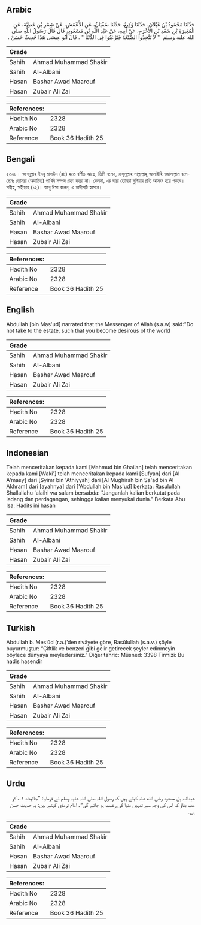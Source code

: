 ## Arabic


<div dir="rtl" lang="ar" style={{fontSize:'larger',backgroundColor:'#f8f9fa',padding:20}}>
حَدَّثَنَا مَحْمُودُ بْنُ غَيْلاَنَ، حَدَّثَنَا وَكِيعٌ، حَدَّثَنَا سُفْيَانُ، عَنِ الأَعْمَشِ، عَنْ شِمْرِ بْنِ عَطِيَّةَ، عَنِ الْمُغِيرَةِ بْنِ سَعْدِ بْنِ الأَخْرَمِ، عَنْ أَبِيهِ، عَنْ عَبْدِ اللَّهِ بْنِ مَسْعُودٍ، قَالَ قَالَ رَسُولُ اللَّهِ صلى الله عليه وسلم ‏ "‏ لاَ تَتَّخِذُوا الضَّيْعَةَ فَتَرْغَبُوا فِي الدُّنْيَا ‏"‏ ‏.‏ قَالَ أَبُو عِيسَى هَذَا حَدِيثٌ حَسَنٌ ‏.‏
</div>
<div style={{backgroundColor:'#f8f9fa',padding:20, marginBottom: 10}}><table> <thead> <tr> <th>Grade</th> <th></th> </tr> </thead> <tbody> <tr><td>Sahih</td><td>Ahmad Muhammad Shakir</td></tr><tr><td>Sahih</td><td>Al-Albani</td></tr><tr><td>Hasan</td><td>Bashar Awad Maarouf</td></tr><tr><td>Hasan</td><td>Zubair Ali Zai</td></tr></tbody></table><table> <thead> <tr> <th>References:</th> <th></th> </tr> </thead> <tbody><tr><td>Hadith No</td><td>2328</td></tr><tr><td>Arabic No</td><td>2328</td></tr><tr><td>Reference</td><td>Book 36 Hadith 25</td></tr></tbody></table></div>

## Bengali


<div dir="ltr" lang="bn" style={{fontSize:'larger',backgroundColor:'#f8f9fa',padding:20}}>
২৩২৮। আবদুল্লাহ ইবনু মাসউদ (রাঃ) হতে বর্ণিত আছে, তিনি বলেন, রাসূলুল্লাহ সাল্লাল্লাহু আলাইহি ওয়াসাল্লাম বলেছেনঃ তোমরা (অযাচিত) পার্থিব সম্পদ গ্রহণ করো না। কেননা, এর দ্বারা তোমরা দুনিয়ার প্রতি আসক্ত হয়ে পড়বে। সহীহ, সহীহাহ (১২)। আবূ ঈসা বলেন, এ হাদীসটি হাসান।
</div>
<div style={{backgroundColor:'#f8f9fa',padding:20, marginBottom: 10}}><table> <thead> <tr> <th>Grade</th> <th></th> </tr> </thead> <tbody> <tr><td>Sahih</td><td>Ahmad Muhammad Shakir</td></tr><tr><td>Sahih</td><td>Al-Albani</td></tr><tr><td>Hasan</td><td>Bashar Awad Maarouf</td></tr><tr><td>Hasan</td><td>Zubair Ali Zai</td></tr></tbody></table><table> <thead> <tr> <th>References:</th> <th></th> </tr> </thead> <tbody><tr><td>Hadith No</td><td>2328</td></tr><tr><td>Arabic No</td><td>2328</td></tr><tr><td>Reference</td><td>Book 36 Hadith 25</td></tr></tbody></table></div>

## English


<div dir="ltr" lang="en" style={{fontSize:'larger',backgroundColor:'#f8f9fa',padding:20}}>
Abdullah [bin Mas'ud] narrated that the Messenger of Allah (s.a.w) said:"Do not take to the estate, such that you become desirous of the world
</div>
<div style={{backgroundColor:'#f8f9fa',padding:20, marginBottom: 10}}><table> <thead> <tr> <th>Grade</th> <th></th> </tr> </thead> <tbody> <tr><td>Sahih</td><td>Ahmad Muhammad Shakir</td></tr><tr><td>Sahih</td><td>Al-Albani</td></tr><tr><td>Hasan</td><td>Bashar Awad Maarouf</td></tr><tr><td>Hasan</td><td>Zubair Ali Zai</td></tr></tbody></table><table> <thead> <tr> <th>References:</th> <th></th> </tr> </thead> <tbody><tr><td>Hadith No</td><td>2328</td></tr><tr><td>Arabic No</td><td>2328</td></tr><tr><td>Reference</td><td>Book 36 Hadith 25</td></tr></tbody></table></div>

## Indonesian


<div dir="ltr" lang="id" style={{fontSize:'larger',backgroundColor:'#f8f9fa',padding:20}}>
Telah menceritakan kepada kami [Mahmud bin Ghailan] telah menceritakan kepada kami [Waki'] telah menceritakan kepada kami [Sufyan] dari [Al A'masy] dari [Syimr bin 'Athiyyah] dari [Al Mughirah bin Sa'ad bin Al Akhram] dari [ayahnya] dari ['Abdullah bin Mas'ud] berkata: Rasulullah Shallallahu 'alaihi wa salam bersabda: "Janganlah kalian berkutat pada ladang dan perdagangan, sehingga kalian menyukai dunia." Berkata Abu Isa: Hadits ini hasan
</div>
<div style={{backgroundColor:'#f8f9fa',padding:20, marginBottom: 10}}><table> <thead> <tr> <th>Grade</th> <th></th> </tr> </thead> <tbody> <tr><td>Sahih</td><td>Ahmad Muhammad Shakir</td></tr><tr><td>Sahih</td><td>Al-Albani</td></tr><tr><td>Hasan</td><td>Bashar Awad Maarouf</td></tr><tr><td>Hasan</td><td>Zubair Ali Zai</td></tr></tbody></table><table> <thead> <tr> <th>References:</th> <th></th> </tr> </thead> <tbody><tr><td>Hadith No</td><td>2328</td></tr><tr><td>Arabic No</td><td>2328</td></tr><tr><td>Reference</td><td>Book 36 Hadith 25</td></tr></tbody></table></div>

## Turkish


<div dir="ltr" lang="tr" style={{fontSize:'larger',backgroundColor:'#f8f9fa',padding:20}}>
Abdullah b. Mes’ûd (r.a.)’den rivâyete göre, Rasûlullah (s.a.v.) şöyle buyurmuştur: “Çiftlik ve benzeri gibi gelir getirecek şeyler edinmeyin böylece dünyaya meyledersiniz.” Diğer tahric: Müsned: 3398 Tirmizî: Bu hadis hasendir
</div>
<div style={{backgroundColor:'#f8f9fa',padding:20, marginBottom: 10}}><table> <thead> <tr> <th>Grade</th> <th></th> </tr> </thead> <tbody> <tr><td>Sahih</td><td>Ahmad Muhammad Shakir</td></tr><tr><td>Sahih</td><td>Al-Albani</td></tr><tr><td>Hasan</td><td>Bashar Awad Maarouf</td></tr><tr><td>Hasan</td><td>Zubair Ali Zai</td></tr></tbody></table><table> <thead> <tr> <th>References:</th> <th></th> </tr> </thead> <tbody><tr><td>Hadith No</td><td>2328</td></tr><tr><td>Arabic No</td><td>2328</td></tr><tr><td>Reference</td><td>Book 36 Hadith 25</td></tr></tbody></table></div>

## Urdu


<div dir="rtl" lang="ur" style={{fontSize:'larger',backgroundColor:'#f8f9fa',padding:20}}>
عبداللہ بن مسعود رضی الله عنہ کہتے ہیں کہ رسول اللہ صلی اللہ علیہ وسلم نے فرمایا: ”جائیداد ۱؎ کو مت بناؤ کہ اس کی وجہ سے تمہیں دنیا کی رغبت ہو جائے گی“۔ امام ترمذی کہتے ہیں: یہ حدیث حسن ہے۔
</div>
<div style={{backgroundColor:'#f8f9fa',padding:20, marginBottom: 10}}><table> <thead> <tr> <th>Grade</th> <th></th> </tr> </thead> <tbody> <tr><td>Sahih</td><td>Ahmad Muhammad Shakir</td></tr><tr><td>Sahih</td><td>Al-Albani</td></tr><tr><td>Hasan</td><td>Bashar Awad Maarouf</td></tr><tr><td>Hasan</td><td>Zubair Ali Zai</td></tr></tbody></table><table> <thead> <tr> <th>References:</th> <th></th> </tr> </thead> <tbody><tr><td>Hadith No</td><td>2328</td></tr><tr><td>Arabic No</td><td>2328</td></tr><tr><td>Reference</td><td>Book 36 Hadith 25</td></tr></tbody></table></div>